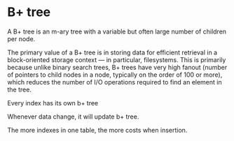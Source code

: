 
# B+ tree

A B+ tree is an m-ary tree with a variable but often large number of children per node.

The primary value of a B+ tree is in storing data for efficient retrieval in a block-oriented storage context — in particular, filesystems. This is primarily because unlike binary search trees, B+ trees have very high fanout (number of pointers to child nodes in a node, typically on the order of 100 or more), which reduces the number of I/O operations required to find an element in the tree.


Every index has its own b+ tree

Whenever data change, it will update b+ tree.

The more indexes in one table, the more costs when insertion.
